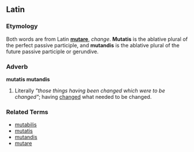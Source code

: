 ==Latin==
===Etymology===
Both words are from Latin '''[[mutare]]''', ''change''.  '''Mutatis''' is the ablative plural of the perfect passive participle, and '''mutandis''' is the ablative plural of the future passive participle or gerundive.

===Adverb===
{{wikipedia}}
'''mutatis mutandis'''

# Literally ''"those things having been changed which were to be changed"''; having [[change]]d what needed to be changed.

===Related Terms===
*[[mutabilis]]
*[[mutatis]]
*[[mutandis]]
*[[mutare]]